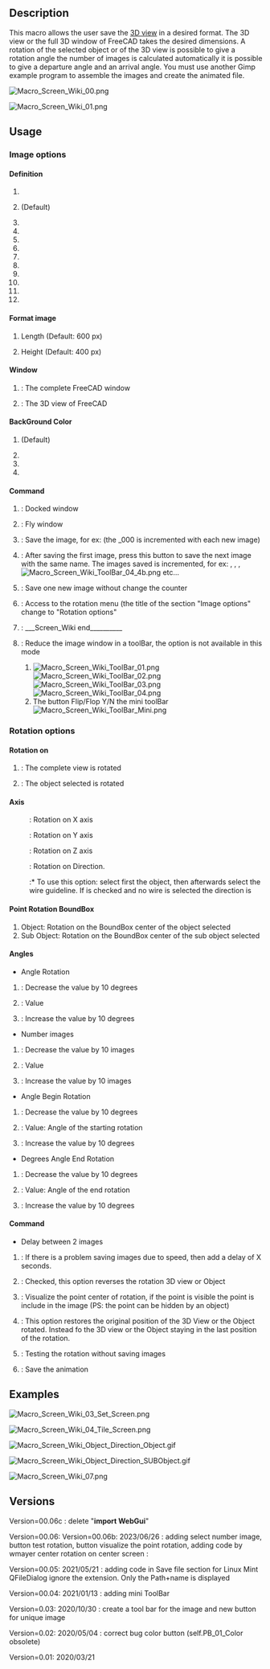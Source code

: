 <languages/>
<translate>

<!--T:1-->
{{Macro
|Name=Macro Screen Wiki
|Icon=Macro_Screen_Wiki.png
|Description=Special macro for the Wiki user. This macro allows to save the 3D view in the desired format. The 3D view or the full 3D window of FreeCAD takes the desired dimensions. A rotation of the selected object or of the 3D view is possible to give a rotation angle the number of images is calculated automatically it is possible to give a departure angle and an arrival angle. You must use another Gimp example program to assemble the images and create the animated file.
|Author=Mario52
|Version=00.06c
|Date=2024/10/10
|FCVersion=0.19 and more
|Download=[https://wiki.freecad.org/images/f/f5/Macro_Screen_Wiki.png ToolBar Icon]
|SeeAlso=[[Macro_Copy3DViewToClipboard|Macro Copy3DViewToClipboard]], [[Macro_Snip|Macro Snip]]
}}

==Description== <!--T:2-->

<!--T:3-->
This macro allows the user save the [[3D_view|3D view]] in a desired format. The 3D view or the full 3D window of FreeCAD takes the desired dimensions. A rotation of the selected object or of the 3D view is possible to give a rotation angle the number of images is calculated automatically it is possible to give a departure angle and an arrival angle. You must use another Gimp example program to assemble the images and create the animated file.

</translate>
{{Codeextralink|https://gist.githubusercontent.com/mario52a/61571ce0bd41af0471995df7c3ea855f/raw/14deef95d2276c1095ea7eefb75dc5b5e4be4e04/Macro_Screen_Wiki.FCMacro}}

[[File:Macro_Screen_Wiki_00.png]]
<translate>

<!--T:4-->
{{Caption|Macro Screen Wiki Image and configuration window}}

</translate>
[[File:Macro_Screen_Wiki_01.png]]
<translate>

<!--T:5-->
{{Caption|Macro Screen Wiki Rotation window}}

==Usage== <!--T:6-->

===Image options=== <!--T:7-->

====Definition==== <!--T:8-->

<!--T:9-->
#{{RadioButton|400x200}}
#{{RadioButton|TRUE|600x400}} (Default)
#{{RadioButton|1024x768}}
#{{RadioButton|320x240 (QVGA)}}
#{{RadioButton|320x480 (HVGA)}}
#{{RadioButton|400x300}}
#{{RadioButton|480x360}}
#{{RadioButton|640x480 (VGA)}}
#{{RadioButton|768x576 (PAL)}}
#{{RadioButton|800x600 (SVGA)}}
#{{RadioButton|960x720}}
#{{RadioButton|1024x768 (XGA)}}

====Format image==== <!--T:10-->

<!--T:11-->
#{{SpinBox|600 px}} Length (Default: 600 px)
#{{SpinBox|400 px}} Height (Default: 400 px)

====Window==== <!--T:12-->

<!--T:13-->
#{{RadioButton|Window FC}} : The complete FreeCAD window
#{{RadioButton|TRUE|Screen 3D}} : The 3D view of FreeCAD

====BackGround Color==== <!--T:14-->

<!--T:15-->
#{{RadioButton|TRUE|Current}} (Default)
#{{RadioButton|Color}}
#{{RadioButton|Transparent}}
#{{Button|Restore}}

====Command==== <!--T:16-->

<!--T:17-->
#{{Button|Set Screen}}: Docked window
#{{Button|Tile Screen}}: Fly window
#{{Button|Save Image}}: Save the image, for ex: {{FileName|imageBox_000.png}} (the _000 is incremented with each new image)
#{{Button|Follow}}: After saving the first image, press this button to save the next image with the same name. The images saved is incremented, for ex: {{FileName|imageBox_001.png}}, {{FileName|imageBox_002.png}}, {{FileName|imageBox_003.png}}, [[Image:Macro_Screen_Wiki_ToolBar_04_4b.png]] etc...
#{{Button|New Image}}: Save one new image without change the counter
#{{Button|Rotation}}: Access to the rotation menu (the title of the section "Image options" change to "Rotation options"
#{{Button|Quit}}: ___Screen_Wiki end__________ 
#{{Button|ToolBar}}: Reduce the image window in a toolBar, the {{Button|Rotation}} option is not available in this mode
##[[Image:Macro_Screen_Wiki_ToolBar_01.png]][[Image:Macro_Screen_Wiki_ToolBar_02.png]][[Image:Macro_Screen_Wiki_ToolBar_03.png]][[Image:Macro_Screen_Wiki_ToolBar_04.png]]
##The button {{Button|[[Image:Macro_Screen_Wiki_ToolBar_04_6.png]]}} Flip/Flop Y/N the mini toolBar [[Image:Macro_Screen_Wiki_ToolBar_Mini.png]]

===Rotation options=== <!--T:18-->

====Rotation on==== <!--T:19-->

<!--T:20-->
#{{RadioButton|3D View}}: The complete view is rotated
#{{RadioButton|TRUE|Object}}: The object selected is rotated

====Axis==== <!--T:21-->

<!--T:22-->
:{{RadioButton|TRUE| {{ColoredText||red|'''X'''}}}}: Rotation on X axis
:{{RadioButton| {{ColoredText||Green|'''Y'''}}}}: Rotation on Y axis
:{{RadioButton| {{ColoredText||Blue|'''Z'''}}}}: Rotation on Z axis
:{{RadioButton| {{ColoredText||#995500|'''D'''}}}}: Rotation on Direction. 
::* To use this option: select first the object, then afterwards select the wire guideline. If {{RadioButton|TRUE|{{ColoredText||#995500|'''D'''}}}} is checked and no wire is selected the direction is {{incode|Vector(0, 0, 0)}}

====Point Rotation BoundBox==== <!--T:23-->

<!--T:24-->
#Object: Rotation on the BoundBox center of the object selected
#Sub Object: Rotation on the BoundBox center of the sub object selected

====Angles==== <!--T:25-->

<!--T:26-->
*Angle Rotation
#{{Button|-}}: Decrease the value by 10 degrees 
#{{SpinBox|0 Degrees}} : Value
#{{Button|+}}: Increase the value by 10 degrees 
*Number images
#{{Button|-}}: Decrease the value by 10 images
#{{SpinBox|0 Images (+1)}} : Value
#{{Button|+}}: Increase the value by 10 images
*Angle Begin Rotation
#{{Button|-}}: Decrease the value by 10 degrees 
#{{SpinBox|0 Degrees}} : Value: Angle of the starting rotation
#{{Button|+}}: Increase the value by 10 degrees 
*Degrees Angle End Rotation
#{{Button|-}}: Decrease the value by 10 degrees 
#{{SpinBox|360 Degrees}}:  Value: Angle of the end rotation
#{{Button|+}}: Increase the value by 10 degrees 

====Command==== <!--T:27-->

<!--T:28-->
*Delay between 2 images
#{{SpinBox|0,00 Delay second}} : If there is a problem saving images due to speed, then add a delay of X seconds. 
#{{CheckBox|Reverse}}: Checked, this option reverses the rotation 3D view or Object
#{{Button|Point center}}: Visualize the point center of rotation, if the point is visible the point is include in the image (PS: the point can be hidden by an object)
#{{CheckBox|TRUE|Original position}}: This option restores the original position of the 3D View or the Object rotated. Instead fo the 3D view or the Object staying in the last position of the rotation.
#{{Button|Test Rot.}}: Testing the rotation without saving images
#{{Button|Save the animation}}: Save the animation

==Examples== <!--T:29-->

</translate>
[[Image:Macro_Screen_Wiki_03_Set_Screen.png]]
<translate>

<!--T:30-->
{{Caption|Captured screen with dimensions of {{incode|640px x 400px}}}}

</translate>
[[Image:Macro_Screen_Wiki_04_Tile_Screen.png]]
<translate>

<!--T:31-->
{{Caption|Same dimensions as the previous image, this one is captured as 'Tile Screen'.}}

</translate>
[[Image:Macro_Screen_Wiki_Object_Direction_Object.gif]]
<translate>

<!--T:32-->
{{Caption|Animation mode: Object selected and direction BoundBox center Object.<br/>The images must be assembled with a 3rd party application to create an animated .gif<br/>such as [https://daviesmediadesign.com/project/make-animated-gif-gimp/ GIMP] or [https://www.screentogif.com ScreenToGif]}}

</translate>
[[Image:Macro_Screen_Wiki_Object_Direction_SUBObject.gif]]
<translate>

<!--T:33-->
{{Caption|Animation mode: Object Direction SubObject selected.<br/>The images must be assembled with a 3rd party application that creates an animated .gif<br/>such as [https://daviesmediadesign.com/project/make-animated-gif-gimp/ GIMP] or [https://www.screentogif.com ScreenToGif]}}

</translate>
[[Image:Macro_Screen_Wiki_07.png]]
<translate>

<!--T:34-->
{{Caption|The FreeCAD window resized. The dimension may be different from the definition (depending on the Widget, title bar etc... used.)}}

==Versions== <!--T:35-->

<!--T:43-->
Version=00.06c : delete "'''import WebGui'''"

<!--T:42-->
Version=00.06: Version=00.06b: 2023/06/26 : adding select number image, button test rotation, button visualize the point rotation,
adding code by wmayer center rotation on center screen :

</translate>
{{Code|code=
                #https://forum.freecadweb.org/viewtopic.php?f=22&t=10157
                cam = Gui.ActiveDocument.ActiveView.getCameraNode()
                position = cam.position.getValue()
                orient = cam.orientation.getValue()
                focalDistance = cam.focalDistance.getValue()
                viewdir = coin.SbVec3f(0, 0, -1)
                viewdir = orient.multVec(viewdir)
                pointRotation = position + viewdir * focalDistance
                pointRotation = pointRotation2 = App.Vector(pointRotation.getValue()[0], pointRotation.getValue()[1], pointRotation.getValue()[2])

}}
<translate>

<!--T:40-->
Version=00.05: 2021/05/21 : adding code in Save file section for Linux Mint QFileDialog ignore the extension. Only the Path+name is displayed

</translate>
{{Code|code=
global switchQFileDialogMint
                ####  mint
                if switchQFileDialogMint == True:   #
                    Filter = Filter[Filter.find("."):Filter.find(")")]
                    SaveName = SaveName + Filter
                ####  mint
}}
<translate>
<!--T:39-->
Version=00.04: 2021/01/13 : adding mini ToolBar

<!--T:38-->
Version=0.03: 2020/10/30 : create a tool bar for the image and new button for unique image 

<!--T:37-->
Version=0.02: 2020/05/04 : correct bug color button (self.PB_01_Color obsolete)

<!--T:36-->
Version=0.01: 2020/03/21


</translate>